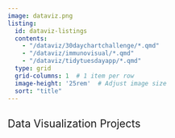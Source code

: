 ```yaml
---
image: dataviz.png
listing: 
  id: dataviz-listings
  contents: 
    - "/dataviz/30daychartchallenge/*.qmd"
    - "/dataviz/immunovisual/*.qmd"
    - "/dataviz/tidytuesdayapp/*.qmd"
  type: grid
  grid-columns: 1  # 1 item per row
  image-height: '25rem'  # Adjust image size
  sort: "title" 
---
```


## [Data Visualization Projects]{style="font-weight:400;"}

#### 
